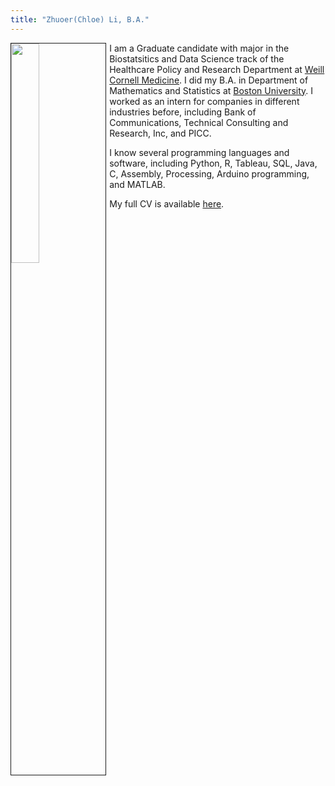 ```yaml
---
title: "Zhuoer(Chloe) Li, B.A."
---
```


<img src="headshot.jpg" style="width:30%; border:1px solid; margin-right: 5px" align="left">
I am a Graduate candidate with major in the Biostatsitics and Data Science track of the Healthcare Policy and Research Department at [Weill Cornell Medicine](https://weill.cornell.edu/). I did my B.A. in Department of Mathematics and Statistics at [Boston University](http://www.bu.edu/). I worked as an intern for companies in different industries before, including Bank of Communications, Technical Consulting and Research, Inc, and PICC.

I know several programming languages and software, including Python, R, Tableau, SQL, Java, C, Assembly, Processing, Arduino programming, and MATLAB.

My full CV is available [here](resume_zhuoerli.pdf).